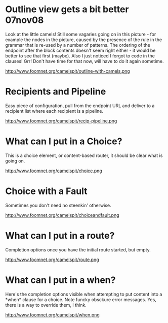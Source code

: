 = Outline view gets a bit better  07nov08 =

Look at the little camels! Still some vagaries going on in this picture - for example the {{{<unnamed>}}} nodes in the picture, caused by the presence of the {{{SimplePattern}}} rule in the grammar that is re-used by a number of patterns. The ordering of the endpoint after the block contents doesn't seem right either - it would be better to see that first (maybe). Also I just noticed I forgot to code in the {{{when}}} clauses! Grr! Don't have time for that now, will have to do it again sometime.

http://www.foomnet.org/camelspit/outline-with-camels.png

= Recipients and Pipeline =

Easy piece of configuration, pull from the endpoint URL and deliver to a recipient list where each recipient is a pipeline.

http://www.foomnet.org/camelspit/recip-pipeline.png

= What can I put in a Choice? =

This is a choice element, or content-based router, it should be clear what is going on.

http://www.foomnet.org/camelspit/choice.png

= Choice with a Fault =

Sometimes you don't need no steenkin' otherwise.

http://www.foomnet.org/camelspit/choiceandfault.png

= What can I put in a route? =

Completion options once you have the initial route started, but empty.

http://www.foomnet.org/camelspit/route.png

= What can I put in a when? =

Here's the completion options visible when attempting to put content into a *when* clause for a choice. Note funcky obsckure error messages. Yes, there is a way to override them, I think.

http://www.foomnet.org/camelspit/when.png